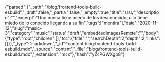{"parsed":{"_path":"/blog/frontend-tools-build-esbuild","_draft":false,"_partial":false,"_empty":true,"title":"srsly","description":"","excerpt":"Uno nunca tiene miedo de los desconocido; uno tiene miedo de lo conocido llegando a su fin","tags":["mentira"],"date":"2020-11-12","slug":"music-3","category":"music","status":"draft","embeddedImagesRemote":"","body":{"type":"root","children":[],"toc":{"title":"","searchDepth":2,"depth":2,"links":[]}},"_type":"markdown","_id":"content:blog:frontend-tools-build-esbuild.mdx","_source":"content","_file":"blog/frontend-tools-build-esbuild.mdx","_extension":"mdx"},"hash":"yZdPGWXgp8"}